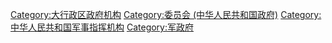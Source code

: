 {{Catmore}}

[[Category:大行政区政府机构|Category:大行政区政府机构]]
[[Category:委员会_(中华人民共和国政府)|Category:委员会 (中华人民共和国政府)]]
[[Category:中华人民共和国军事指挥机构|Category:中华人民共和国军事指挥机构]]
[[Category:军政府|Category:军政府]]